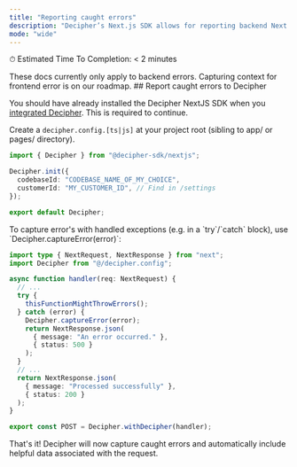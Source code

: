 ```yaml
---
title: "Reporting caught errors"
description: "Decipher’s Next.js SDK allows for reporting backend Next.js errors including helpful details like logs and raw payload data."
mode: "wide"
---
```


<Check> ⏱ Estimated Time To Completion: < 2 minutes</Check>

<Info>
  These docs currently only apply to backend errors. Capturing context for
  frontend error is on our roadmap.
</Info>
## Report caught errors to Decipher

<Steps>
<Step title="Initialize Decipher on the backend">

You should have already installed the Decipher NextJS SDK when you [integrated Decipher](/next.js.integrate). This is required to continue.

Create a `decipher.config.[ts|js]` at your project root (sibling to app/ or pages/ directory).

```typescript src/decipher.config.ts
import { Decipher } from "@decipher-sdk/nextjs";

Decipher.init({
  codebaseId: "CODEBASE_NAME_OF_MY_CHOICE",
  customerId: "MY_CUSTOMER_ID", // Find in /settings
});

export default Decipher;
```

</Step>
<Step title="Report backend errors">
To capture error's with handled exceptions (e.g. in a `try`/`catch` block), use `Decipher.captureError(error)`:

```typescript route.ts
import type { NextRequest, NextResponse } from "next";
import Decipher from "@/decipher.config";

async function handler(req: NextRequest) {
  // ...
  try {
    thisFunctionMightThrowErrors();
  } catch (error) {
    Decipher.captureError(error);
    return NextResponse.json(
      { message: "An error occurred." },
      { status: 500 }
    );
  }
  // ...
  return NextResponse.json(
    { message: "Processed successfully" },
    { status: 200 }
  );
}

export const POST = Decipher.withDecipher(handler);
```

</Step>
</Steps>
That's it! Decipher will now capture caught errors and automatically include helpful data associated with the request.
